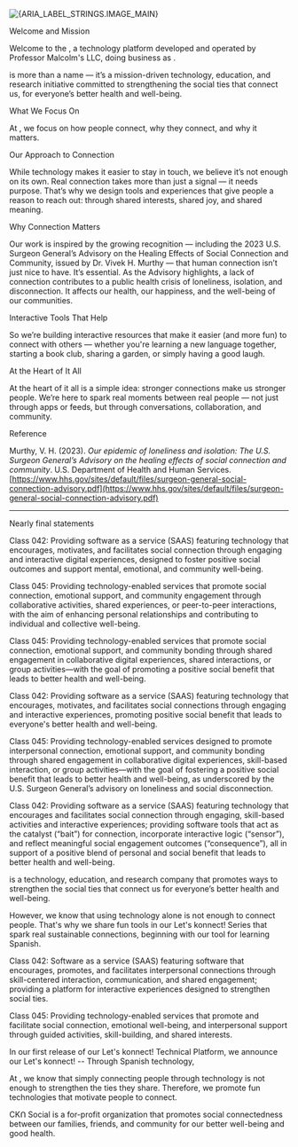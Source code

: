 
<div className="tc">
  <img
    src="/img/transistor-boy-and-girl-drawing-at-the-childrens-table.png"
    alt={ARIA_LABEL_STRINGS.IMAGE_MAIN}
  />
</div>

<HeadingMdx level={1} className="tc secondary f3 f5-vvs f4-vs f3-s f2-m f1-ns">
  <MyKonnexionsTitle
    slashColor="primary"
    fontSizeInRem={3}
    color="secondary"
    nominal="Social Platform"
  />
</HeadingMdx>

<HeadingMdx level={2} className="f3 f4-m f2-l">Welcome and Mission</HeadingMdx>

Welcome to the <MyKonnexionsTitleSpan fontSizeInRem={1.5} nominal="Social Platform" />, a technology platform developed and operated by Professor Malcolm's LLC, doing business as <MyKonnexionsTitleSpan fontSizeInRem={1.5} nominal="Social" />.

<MyKonnexionsTitleSpan fontSizeInRem={1.5} nominal="Social" /> is more than a name — it’s a mission-driven technology, education, and research initiative committed to strengthening the social ties that connect us, for everyone’s better health and well-being.

<HeadingMdx level={2} className="f3 f4-m f2-l">What We Focus On</HeadingMdx>

At <MyKonnexionsTitleSpan fontSizeInRem={1.5} nominal="Social" />, we focus on how people connect, why they connect, and why it matters.

<HeadingMdx level={2} className="f3 f4-m f2-l">Our Approach to Connection</HeadingMdx>

While technology makes it easier to stay in touch, we believe it’s not enough on its own. Real connection takes more than just a signal — it needs purpose. That’s why we design tools and experiences that give people a reason to reach out: through shared interests, shared joy, and shared meaning.

<HeadingMdx level={2} className="f3 f4-m f2-l">Why Connection Matters</HeadingMdx>

Our work is inspired by the growing recognition — including the 2023 U.S. Surgeon General’s Advisory on the Healing Effects of Social Connection and Community, issued by Dr. Vivek H. Murthy — that human connection isn’t just nice to have. It’s essential. As the Advisory highlights, a lack of connection contributes to a public health crisis of loneliness, isolation, and disconnection. It affects our health, our happiness, and the well-being of our communities.

<HeadingMdx level={2} className="f3 f4-m f2-l">Interactive Tools That Help</HeadingMdx>

So we’re building interactive resources that make it easier (and more fun) to connect with others — whether you're learning a new language together, starting a book club, sharing a garden, or simply having a good laugh.

<HeadingMdx level={2} className="f3 f4-m f2-l">At the Heart of It All</HeadingMdx>

At the heart of it all is a simple idea: stronger connections make us stronger people. We’re here to spark real moments between real people — not just through apps or feeds, but through conversations, collaboration, and community.

<HeadingMdx level={2} className="f3 f4-m f2-l">Reference</HeadingMdx>

Murthy, V. H. (2023). *Our epidemic of loneliness and isolation: The U.S. Surgeon General’s Advisory on the healing effects of social connection and community*. U.S. Department of Health and Human Services.  
[https://www.hhs.gov/sites/default/files/surgeon-general-social-connection-advisory.pdf](https://www.hhs.gov/sites/default/files/surgeon-general-social-connection-advisory.pdf)

---

<MdxEngageSpanish />

<div className="height-20"></div>

<div className="dn">

<HeadingMdx level={1}>Nearly final statements</HeadingMdx>

Class 042: Providing software as a service (SAAS) featuring technology that encourages, motivates, and facilitates social connection through engaging and interactive digital experiences, designed to foster positive social outcomes and support mental, emotional, and community well-being.

Class 045: Providing technology-enabled services that promote social connection, emotional support, and community engagement through collaborative activities, shared experiences, or peer-to-peer interactions, with the aim of enhancing personal relationships and contributing to individual and collective well-being.

</div>

<div className="dn">
Class 045: Providing technology-enabled services that promote social connection, emotional support, and community bonding through shared engagement in collaborative digital experiences, shared interactions, or group activities—with the goal of promoting a positive social benefit that leads to better health and well-being.

Class 042: Providing software as a service (SAAS) featuring technology that encourages, motivates, and facilitates social connections through engaging and interactive experiences, promoting positive social benefit that leads to everyone's better health and well-being.

Class 045: Providing technology-enabled services designed to promote interpersonal connection, emotional support, and community bonding through shared engagement in collaborative digital experiences, skill-based interaction, or group activities—with the goal of fostering a positive social benefit that leads to better health and well-being, as underscored by the U.S. Surgeon General’s advisory on loneliness and social disconnection.

Class 042: Providing software as a service (SAAS) featuring technology that encourages and facilitates social connection through engaging, skill-based activities and interactive experiences; providing software tools that act as the catalyst (“bait”) for connection, incorporate interactive logic (“sensor”), and reflect meaningful social engagement outcomes (“consequence”), all in support of a positive blend of personal and social benefit that leads to better health and well-being.

<MyKonnexionsTitleSpan /> is a technology, education, and research company that promotes ways to strengthen the social ties that connect us for everyone’s better health and well-being.

However, we know that using technology alone is not enough to connect people. That's why we share fun tools in our Let's konnect! Series that spark real sustainable connections, beginning with our tool for learning Spanish.

Class 042: Software as a service (SAAS) featuring software that encourages, promotes, and facilitates interpersonal connections through skill-centered interaction, communication, and shared engagement; providing a platform for interactive experiences designed to strengthen social ties.

Class 045: Providing technology-enabled services that promote and facilitate social connection, emotional well-being, and interpersonal support through guided activities, skill-building, and shared interests.

In our first release of our Let's konnect! Technical Platform, we announce our Let's konnect! -- Through Spanish technology,

At <MyKonnexionsTitleSpan />, we know that simply connecting people through technology is not enough to strengthen the ties they share. Therefore, we promote fun technologies that motivate people to connect.

<span className="brand">CK</span>Ո Social is a for-profit organization that promotes social connectedness between our families, friends, and community for our better well-being and good health.
</div>
